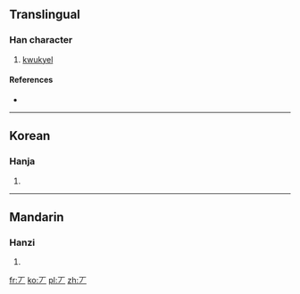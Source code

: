 ==Translingual==

===Han character===
{{Han char|rn=1|rad=一|as=01|sn=2|four=|canj=一竹 (MH), X一竹 (XMH)|ids=⿱[[一]][[丿]]}}

# [[kwukyel]]

====References====
* {{Han ref|kx=0076.021|dj=0137.060|hdz=10003.021|uh=4E06|ud=19974}}
----

==Korean==

===Hanja===
{{ko-hanja|hangeul=면|eumhun=구결|rv=myeon|mr=myŏn|y=myen|ehrv= gugyeol|ehmr= kugyŏl|ehy= kwukyel}}

# {{defn|lang=ko|sort=一01}}

----

==Mandarin==

===Hanzi===
{{cmn-hanzi|pin=[[hǎn]] ([[han3]])|wg=han<sup>3</sup>}}

# {{defn|lang=cmn|sort=一01}}
[[fr:丆]]
[[ko:丆]]
[[pl:丆]]
[[zh:丆]]